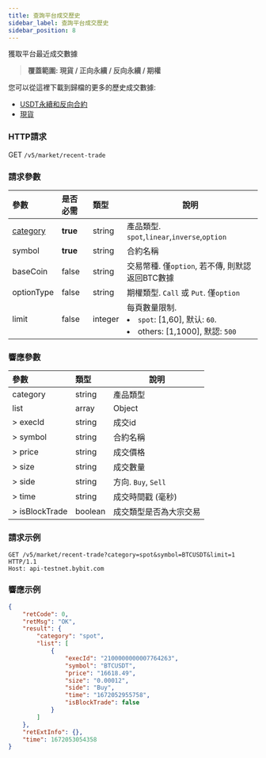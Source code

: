 ```yaml
---
title: 查詢平台成交歷史
sidebar_label: 查詢平台成交歷史
sidebar_position: 8
---
```


獲取平台最近成交數據
> **覆蓋範圍: 現貨 / 正向永續 / 反向永續 / 期權**

您可以從這裡下載到歸檔的更多的歷史成交數據:
* <a href="https://public.bybit.com/trading/">USDT永續和反向合約</a>
* <a href="https://public.bybit.com/spot/">現貨</a>

### HTTP請求
GET `/v5/market/recent-trade`

### 請求參數
| 參數 | 是否必需 | 類型 | 說明|
|:----- |:-------|:-----|------ |
|[category](../enum#category) |**true** |string |產品類型. `spot`,`linear`,`inverse`,`option` |
|symbol |**true** |string |合約名稱|
|baseCoin |false |string |交易幣種. 僅`option`, 若不傳, 則默認返回BTC數據|
|optionType |false |string |期權類型. `Call` 或 `Put`. 僅`option`|
|limit |false |integer |每頁數量限制.<li>`spot`: [1,60], 默认: `60`.</li><li>others: [1,1000], 默認: `500`</li>|

### 響應參數
| 參數 | 類型 | 說明|
|:----- |:-----|----- |
|category |string |產品類型 |
|list |array |Object |
|> execId |string |成交id |
|> symbol |string |合約名稱 |
|> price |string |成交價格 |
|> size |string |成交數量 |
|> side |string |方向. `Buy`, `Sell` |
|> time |string |成交時間戳 (毫秒) |
|> isBlockTrade |boolean |成交類型是否為大宗交易 |

### 請求示例

```http
GET /v5/market/recent-trade?category=spot&symbol=BTCUSDT&limit=1 HTTP/1.1
Host: api-testnet.bybit.com
```

### 響應示例

```json
{
    "retCode": 0,
    "retMsg": "OK",
    "result": {
        "category": "spot",
        "list": [
            {
                "execId": "2100000000007764263",
                "symbol": "BTCUSDT",
                "price": "16618.49",
                "size": "0.00012",
                "side": "Buy",
                "time": "1672052955758",
                "isBlockTrade": false
            }
        ]
    },
    "retExtInfo": {},
    "time": 1672053054358
}
```
